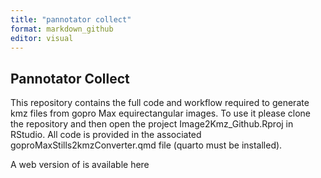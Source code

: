 ```yaml
---
title: "pannotator collect"
format: markdown_github
editor: visual
---
```


## Pannotator Collect

This repository contains the full code and workflow required to generate kmz files from gopro Max equirectangular images. To use it please clone the repository and then open the project Image2Kmz_Github.Rproj in RStudio. All code is provided in the associated goproMaxStills2kmzConverter.qmd file (quarto must be installed).

A web version of is available here
